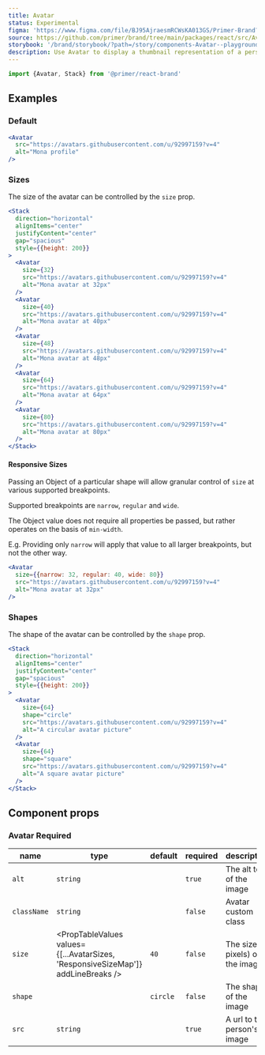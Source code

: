 ```yaml
---
title: Avatar
status: Experimental
figma: 'https://www.figma.com/file/BJ95AjraesmRCWsKA013GS/Primer-Brand?node-id=543%3A19830&t=Be91VGjX2BANJnQc-11'
source: https://github.com/primer/brand/tree/main/packages/react/src/Avatar/Avatar.tsx
storybook: '/brand/storybook/?path=/story/components-Avatar--playground'
description: Use Avatar to display a thumbnail representation of a person.
---
```




```js
import {Avatar, Stack} from '@primer/react-brand'
```

## Examples

### Default

```jsx live
<Avatar
  src="https://avatars.githubusercontent.com/u/92997159?v=4"
  alt="Mona profile"
/>
```

### Sizes

The size of the avatar can be controlled by the `size` prop.

```jsx live
<Stack
  direction="horizontal"
  alignItems="center"
  justifyContent="center"
  gap="spacious"
  style={{height: 200}}
>
  <Avatar
    size={32}
    src="https://avatars.githubusercontent.com/u/92997159?v=4"
    alt="Mona avatar at 32px"
  />
  <Avatar
    size={40}
    src="https://avatars.githubusercontent.com/u/92997159?v=4"
    alt="Mona avatar at 40px"
  />
  <Avatar
    size={48}
    src="https://avatars.githubusercontent.com/u/92997159?v=4"
    alt="Mona avatar at 48px"
  />
  <Avatar
    size={64}
    src="https://avatars.githubusercontent.com/u/92997159?v=4"
    alt="Mona avatar at 64px"
  />
  <Avatar
    size={80}
    src="https://avatars.githubusercontent.com/u/92997159?v=4"
    alt="Mona avatar at 80px"
  />
</Stack>
```

#### Responsive Sizes

Passing an Object of a particular shape will allow granular control of `size` at various supported breakpoints.

Supported breakpoints are `narrow`, `regular` and `wide`.

The Object value does not require all properties be passed, but rather operates on the basis of `min-width`.

E.g. Providing only `narrow` will apply that value to all larger breakpoints, but not the other way.

```jsx live
<Avatar
  size={{narrow: 32, regular: 40, wide: 80}}
  src="https://avatars.githubusercontent.com/u/92997159?v=4"
  alt="Mona avatar at 32px"
/>
```

### Shapes

The shape of the avatar can be controlled by the `shape` prop.

```jsx live
<Stack
  direction="horizontal"
  alignItems="center"
  justifyContent="center"
  gap="spacious"
  style={{height: 200}}
>
  <Avatar
    size={64}
    shape="circle"
    src="https://avatars.githubusercontent.com/u/92997159?v=4"
    alt="A circular avatar picture"
  />
  <Avatar
    size={64}
    shape="square"
    src="https://avatars.githubusercontent.com/u/92997159?v=4"
    alt="A square avatar picture"
  />
</Stack>
```

## Component props

### Avatar <Label>Required</Label>

| name        | type                                                                             | default  | required | description                       |
| ----------- | -------------------------------------------------------------------------------- | -------- | -------- | --------------------------------- |
| `alt`       | `string`                                                                         |          | `true`   | The alt text of the image         |
| `className` | `string`                                                                         |          | `false`  | Avatar custom class               |
| `size`      | <PropTableValues values={[...AvatarSizes, 'ResponsiveSizeMap']} addLineBreaks /> | `40`     | `false`  | The size (in pixels) of the image |
| `shape`     | <PropTableValues values={AvatarShapes} addLineBreaks />                          | `circle` | `false`  | The shape of the image            |
| `src`       | `string`                                                                         |          | `true`   | A url to the person's image       |
